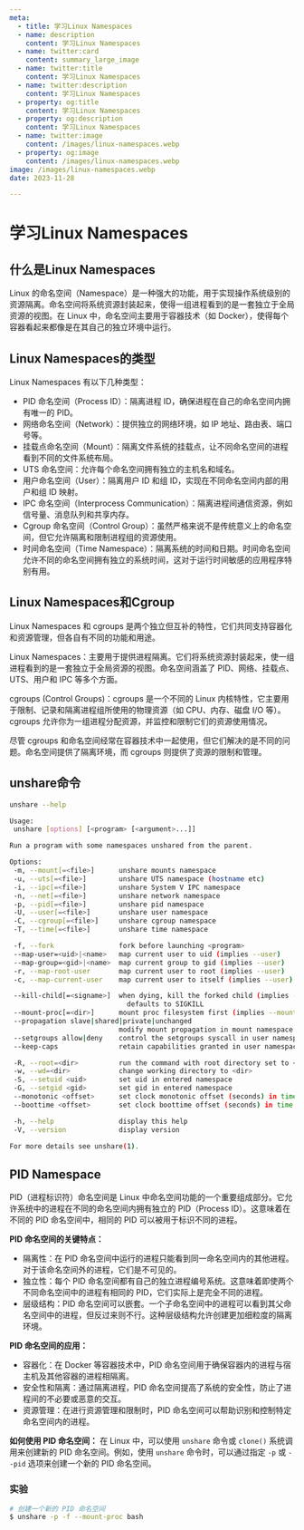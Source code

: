 ```yaml
---
meta:
  - title: 学习Linux Namespaces
  - name: description
    content: 学习Linux Namespaces
  - name: twitter:card
    content: summary_large_image
  - name: twitter:title
    content: 学习Linux Namespaces
  - name: twitter:description
    content: 学习Linux Namespaces
  - property: og:title
    content: 学习Linux Namespaces
  - property: og:description
    content: 学习Linux Namespaces
  - name: twitter:image
    content: /images/linux-namespaces.webp
  - property: og:image
    content: /images/linux-namespaces.webp
image: /images/linux-namespaces.webp
date: 2023-11-28

---
```


# 学习Linux Namespaces

## 什么是Linux Namespaces

Linux 的命名空间（Namespace）是一种强大的功能，用于实现操作系统级别的资源隔离。命名空间将系统资源封装起来，使得一组进程看到的是一套独立于全局资源的视图。在 Linux 中，命名空间主要用于容器技术（如 Docker），使得每个容器看起来都像是在其自己的独立环境中运行。

## Linux Namespaces的类型

Linux Namespaces 有以下几种类型：

- PID 命名空间（Process ID）：隔离进程 ID，确保进程在自己的命名空间内拥有唯一的 PID。
- 网络命名空间（Network）：提供独立的网络环境，如 IP 地址、路由表、端口号等。
- 挂载点命名空间（Mount）：隔离文件系统的挂载点，让不同命名空间的进程看到不同的文件系统布局。
- UTS 命名空间：允许每个命名空间拥有独立的主机名和域名。
- 用户命名空间（User）：隔离用户 ID 和组 ID，实现在不同命名空间内部的用户和组 ID 映射。
- IPC 命名空间（Interprocess Communication）：隔离进程间通信资源，例如信号量、消息队列和共享内存。
- Cgroup 命名空间（Control Group）：虽然严格来说不是传统意义上的命名空间，但它允许隔离和限制进程组的资源使用。
- 时间命名空间（Time Namespace）：隔离系统的时间和日期。时间命名空间允许不同的命名空间拥有独立的系统时间，这对于运行时间敏感的应用程序特别有用。

## Linux Namespaces和Cgroup

Linux Namespaces 和 cgroups 是两个独立但互补的特性，它们共同支持容器化和资源管理，但各自有不同的功能和用途。

Linux Namespaces：主要用于提供进程隔离。它们将系统资源封装起来，使一组进程看到的是一套独立于全局资源的视图。命名空间涵盖了 PID、网络、挂载点、UTS、用户和 IPC 等多个方面。

cgroups (Control Groups)：cgroups 是一个不同的 Linux 内核特性，它主要用于限制、记录和隔离进程组所使用的物理资源（如 CPU、内存、磁盘 I/O 等）。cgroups 允许你为一组进程分配资源，并监控和限制它们的资源使用情况。

尽管 cgroups 和命名空间经常在容器技术中一起使用，但它们解决的是不同的问题。命名空间提供了隔离环境，而 cgroups 则提供了资源的限制和管理。

## unshare命令

```bash
unshare --help

Usage:
 unshare [options] [<program> [<argument>...]]

Run a program with some namespaces unshared from the parent.

Options:
 -m, --mount[=<file>]      unshare mounts namespace
 -u, --uts[=<file>]        unshare UTS namespace (hostname etc)
 -i, --ipc[=<file>]        unshare System V IPC namespace
 -n, --net[=<file>]        unshare network namespace
 -p, --pid[=<file>]        unshare pid namespace
 -U, --user[=<file>]       unshare user namespace
 -C, --cgroup[=<file>]     unshare cgroup namespace
 -T, --time[=<file>]       unshare time namespace

 -f, --fork                fork before launching <program>
 --map-user=<uid>|<name>   map current user to uid (implies --user)
 --map-group=<gid>|<name>  map current group to gid (implies --user)
 -r, --map-root-user       map current user to root (implies --user)
 -c, --map-current-user    map current user to itself (implies --user)

 --kill-child[=<signame>]  when dying, kill the forked child (implies --fork)
                             defaults to SIGKILL
 --mount-proc[=<dir>]      mount proc filesystem first (implies --mount)
 --propagation slave|shared|private|unchanged
                           modify mount propagation in mount namespace
 --setgroups allow|deny    control the setgroups syscall in user namespaces
 --keep-caps               retain capabilities granted in user namespaces

 -R, --root=<dir>          run the command with root directory set to <dir>
 -w, --wd=<dir>            change working directory to <dir>
 -S, --setuid <uid>        set uid in entered namespace
 -G, --setgid <gid>        set gid in entered namespace
 --monotonic <offset>      set clock monotonic offset (seconds) in time namespaces
 --boottime <offset>       set clock boottime offset (seconds) in time namespaces

 -h, --help                display this help
 -V, --version             display version

For more details see unshare(1).

```

## PID Namespace

PID（进程标识符）命名空间是 Linux 中命名空间功能的一个重要组成部分。它允许系统中的进程在不同的命名空间内拥有独立的 PID（Process ID）。这意味着在不同的 PID 命名空间中，相同的 PID 可以被用于标识不同的进程。

**PID 命名空间的关键特点：**
- 隔离性：在 PID 命名空间中运行的进程只能看到同一命名空间内的其他进程。对于该命名空间外的进程，它们是不可见的。
- 独立性：每个 PID 命名空间都有自己的独立进程编号系统。这意味着即使两个不同命名空间中的进程有相同的 PID，它们实际上是完全不同的进程。
- 层级结构：PID 命名空间可以嵌套。一个子命名空间中的进程可以看到其父命名空间中的进程，但反过来则不行。这种层级结构允许创建更加细粒度的隔离环境。

**PID 命名空间的应用：**
- 容器化：在 Docker 等容器技术中，PID 命名空间用于确保容器内的进程与宿主机及其他容器的进程相隔离。
- 安全性和隔离：通过隔离进程，PID 命名空间提高了系统的安全性，防止了进程间的不必要或恶意的交互。
- 资源管理：在进行资源管理和限制时，PID 命名空间可以帮助识别和控制特定命名空间内的进程。

**如何使用 PID 命名空间：**
在 Linux 中，可以使用 `unshare` 命令或 `clone()` 系统调用来创建新的 PID 命名空间。例如，使用 `unshare` 命令时，可以通过指定 `-p` 或 `--pid` 选项来创建一个新的 PID 命名空间。

### 实验

```bash
# 创建一个新的 PID 命名空间
$ unshare -p -f --mount-proc bash
```
